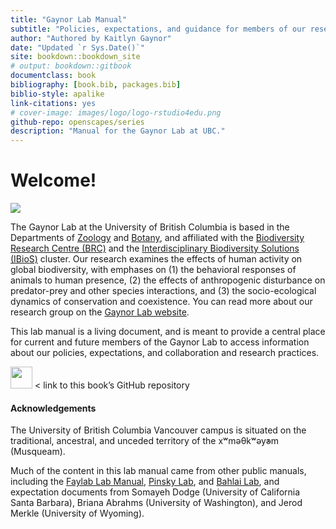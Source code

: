 ```yaml
--- 
title: "Gaynor Lab Manual"
subtitle: "Policies, expectations, and guidance for members of our research group at UBC"
author: "Authored by Kaitlyn Gaynor"
date: "Updated `r Sys.Date()`"
site: bookdown::bookdown_site
# output: bookdown::gitbook
documentclass: book
bibliography: [book.bib, packages.bib]
biblio-style: apalike
link-citations: yes
# cover-image: images/logo/logo-rstudio4edu.png
github-repo: openscapes/series
description: "Manual for the Gaynor Lab at UBC."
---
```


# Welcome! {-}

![](img/floodplain.jpg)

The Gaynor Lab at the University of British Columbia is based in the Departments of [Zoology](https://www.zoology.ubc.ca) and [Botany](https://botany.ubc.ca), and affiliated with the [Biodiversity Research Centre (BRC)](https://biodiversity.ubc.ca) and the [Interdisciplinary Biodiversity Solutions (IBioS)](https://ibios.ubc.ca) cluster. Our research examines the effects of human activity on global biodiversity, with emphases on (1) the behavioral responses of animals to human presence, (2) the effects of anthropogenic disturbance on predator-prey and other species interactions, and (3) the socio-ecological dynamics of conservation and coexistence. You can read more about our research group on the [Gaynor Lab website](https://gaynorlab.weebly.com).

This lab manual is a living document, and is meant to provide a central place for current and future members of the Gaynor Lab to access information about our policies, expectations, and collaboration and research practices. 

<a align="left" href="https://github.com/gaynor-lab/lab-manual/"><img src="https://github.githubassets.com/images/modules/logos_page/GitHub-Mark.png" width="35px"></a> < link to this book's GitHub repository


#### Acknowledgements {-}

The University of British Columbia Vancouver campus is situated on the traditional, ancestral, and unceded territory of the xʷməθkʷəy̓əm (Musqueam).

Much of the content in this lab manual came from other public manuals, including the [Faylab Lab Manual](https://thefaylab.github.io/lab-manual/), [Pinsky Lab](https://github.com/pinskylab), and [Bahlai Lab](https://github.com/BahlaiLab), and expectation documents from Somayeh Dodge (University of California Santa Barbara), Briana Abrahms (University of Washington), and Jerod Merkle (University of Wyoming).

